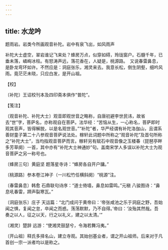 ```yaml
---
---
---
```

title: 水龙吟
---



题雨岩。岩类今所画观音补陀。岩中有泉飞出，如风雨声





补陀大士虚空，翠岩谁记飞来处？蜂房万点，似穿如碍，玲珑窗户。石髓千年，已垂未落，嶙峋冰柱。有怒涛声远，落花香在，人疑是，桃源路。　又说春雷鼻息，是卧龙弯环如许。不然应是：洞庭张乐，湘灵来去。我意长松，倒生阴壑，细吟风雨。竟茫茫未晓，只应白发，是开山祖。





【校】


〔补陀〕王诏校刊本及四印斋本俱作“普陀”。





【笺注】


〔观音补陀、补陀大士〕观音即观世音之略称，自唐初避李世民讳，故省去“世”字，菩萨名，亦称观自在菩萨。法华经：“苦恼从生，一心称名，菩萨即时观其音声，皆得解脱，以是名观世音。”“补陀”者，华严经谓有补陀洛伽山，且谓系善财童子第二十八参观音菩萨说法处。稼轩此词题中所称之“观音补陀”及首句所称之“补陀大士”，当均指观音菩萨而言。稼轩另有赋石中观音像之玉楼春（琵琶亭畔多芳草阕）一首，其中亦有“补陀大士神通妙”句。盖南宋学人多误以补陀大士为观音菩萨之另一称号也。

〔蜂房三句〕黄庭坚 题落星寺诗：“蜂房各自开户牗。”

〔桃源路〕参本卷江神子（一川松竹任横斜阕）“桃源”注。

〔春雷鼻息〕韩愈 石鼎联句诗序：“道士倚墙，鼻息如雷鸣。”元稹 八骏图诗：“鼻息吼春雷，蹄声裂寒瓦。”

〔洞庭张乐〕庄子 天运篇：“北门成问于黄帝曰：‘帝张咸池之乐于洞庭之野，吾始闻之惧，复闻之怠，卒闻之而惑。荡荡默默，乃不自得。’帝曰：‘汝殆其然哉。吾奏之以人，征之以天，行之以礼义，建之以太清。’”

〔湘灵〕楚辞 远游：“使湘灵鼓瑟兮，令海若舞冯夷。”

〔开山祖〕释氏多择名山，建立寺观。其始创基业者，谓之开山祖师。后来对于凡首创一宗一派者均以是称之。